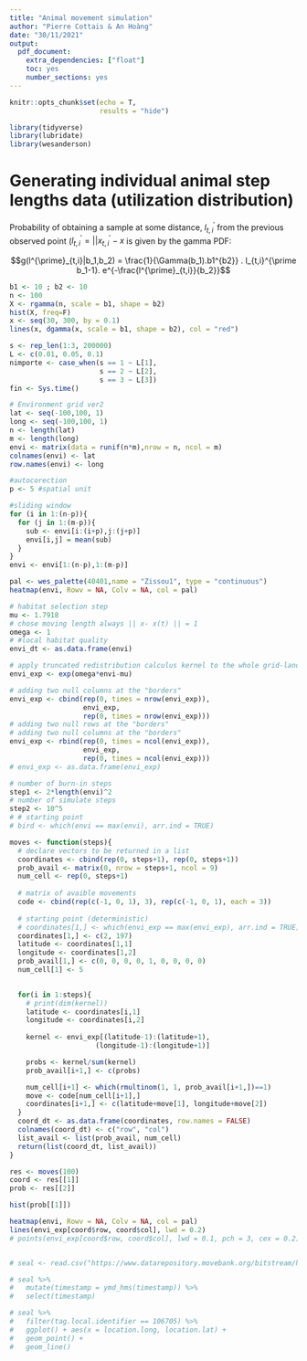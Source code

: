 ```yaml
---
title: "Animal movement simulation"
author: "Pierre Cottais & An Hoàng"
date: "30/11/2021"
output: 
  pdf_document: 
    extra_dependencies: ["float"]
    toc: yes
    number_sections: yes
---
```


```r
knitr::opts_chunk$set(echo = T,
                      results = "hide")
```


```r
library(tidyverse)
library(lubridate)
library(wesanderson)
```


# Generating individual animal step lengths data (utilization distribution)

Probability of obtaining a sample at some distance, $l^{\prime}_{t,i}$ from the previous observed point ($l^{\prime}_{t,i} = || x^{\prime}_{t,i}-x$ is given by the gamma PDF:

$$g(l^{\prime}_{t,i}|b_1,b_2) = \frac{1}{\Gamma(b_1).b1^{b2}} . l_{t,i}^{\prime b_1-1}. e^{-\frac{l^{\prime}_{t,i}}{b_2}}$$

```r
b1 <- 10 ; b2 <- 10
n <- 100
X <- rgamma(n, scale = b1, shape = b2)
hist(X, freq=F)
x <- seq(30, 300, by = 0.1)
lines(x, dgamma(x, scale = b1, shape = b2), col = "red")
```




```r
s <- rep_len(1:3, 200000)
L <- c(0.01, 0.05, 0.1)
nimporte <- case_when(s == 1 ~ L[1],
                      s == 2 ~ L[2],
                      s == 3 ~ L[3])
fin <- Sys.time()
```


```r
# Environment grid ver2
lat <- seq(-100,100, 1)
long <- seq(-100,100, 1)
n <- length(lat)
m <- length(long)
envi <- matrix(data = runif(n*m),nrow = n, ncol = m)
colnames(envi) <- lat
row.names(envi) <- long

```


```r
#autocorection
p <- 5 #spatial unit

#sliding window
for (i in 1:(n-p)){
  for (j in 1:(m-p)){
    sub <- envi[i:(i+p),j:(j+p)]
    envi[i,j] = mean(sub)
  }
}
envi <- envi[1:(n-p),1:(m-p)]
```


```r
pal <- wes_palette(40401,name = "Zissou1", type = "continuous")
heatmap(envi, Rowv = NA, Colv = NA, col = pal)
```


```r
# habitat selection step
mu <- 1.7918
# chose moving length always || x- x(t) || = 1 
omega <- 1 
# #local habitat quality
envi_dt <- as.data.frame(envi)

# apply truncated redistribution calculus kernel to the whole grid-landscape
envi_exp <- exp(omega*envi-mu)

# adding two null columns at the "borders"
envi_exp <- cbind(rep(0, times = nrow(envi_exp)),
                  envi_exp,
                  rep(0, times = nrow(envi_exp)))
# adding two null rows at the "borders"
# adding two null columns at the "borders"
envi_exp <- rbind(rep(0, times = ncol(envi_exp)),
                  envi_exp,
                  rep(0, times = ncol(envi_exp)))
# envi_exp <- as.data.frame(envi_exp)

# number of burn-in steps
step1 <- 2*length(envi)^2
# number of simulate steps
step2 <- 10^5
# # starting point 
# bird <- which(envi == max(envi), arr.ind = TRUE)
```


```r
moves <- function(steps){
  # declare vectors to be returned in a list
  coordinates <- cbind(rep(0, steps+1), rep(0, steps+1))
  prob_avail <- matrix(0, nrow = steps+1, ncol = 9)
  num_cell <- rep(0, steps+1)
  
  # matrix of avaible movements
  code <- cbind(rep(c(-1, 0, 1), 3), rep(c(-1, 0, 1), each = 3))
  
  # starting point (deterministic)
  # coordinates[1,] <- which(envi_exp == max(envi_exp), arr.ind = TRUE)
  coordinates[1,] <- c(2, 197)
  latitude <- coordinates[1,1]
  longitude <- coordinates[1,2]
  prob_avail[1,] <- c(0, 0, 0, 0, 1, 0, 0, 0, 0)
  num_cell[1] <- 5

  
  for(i in 1:steps){
    # print(dim(kernel))
    latitude <- coordinates[i,1]
    longitude <- coordinates[i,2]
    
    kernel <- envi_exp[(latitude-1):(latitude+1),
                     (longitude-1):(longitude+1)]

    probs <- kernel/sum(kernel)
    prob_avail[i+1,] <- c(probs)

    num_cell[i+1] <- which(rmultinom(1, 1, prob_avail[i+1,])==1)
    move <- code[num_cell[i+1],]
    coordinates[i+1,] <- c(latitude+move[1], longitude+move[2])
  }
  coord_dt <- as.data.frame(coordinates, row.names = FALSE)
  colnames(coord_dt) <- c("row", "col")
  list_avail <- list(prob_avail, num_cell)
  return(list(coord_dt, list_avail))
}
```


```r
res <- moves(100)
coord <- res[[1]]
prob <- res[[2]]

```


```r
hist(prob[[1]])
```


```r
heatmap(envi, Rowv = NA, Colv = NA, col = pal)
lines(envi_exp[coord$row, coord$col], lwd = 0.2)
# points(envi_exp[coord$row, coord$col], lwd = 0.1, pch = 3, cex = 0.2)
```



```r

```











```r
# seal <- read.csv("https://www.datarepository.movebank.org/bitstream/handle/10255/move.451/Grey%20seals%20%28Halichoerus%20grypus%29%20at%20Sable%20Island%20%28data%20from%20Baker%20et%20al.%202015%29.csv?sequence=1")
```

```r
# seal %>% 
#   mutate(timestamp = ymd_hms(timestamp)) %>% 
#   select(timestamp)
```

```r
# seal %>% 
#   filter(tag.local.identifier == 106705) %>% 
#   ggplot() + aes(x = location.long, location.lat) +
#   geom_point() + 
#   geom_line()
```

